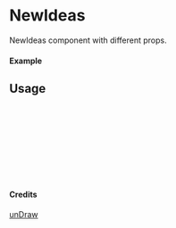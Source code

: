 
<Meta of={NewIdeas} title="unDraw/NewIdeas" />

# NewIdeas

NewIdeas component with different props.

#### Example

<Canvas of={NewIdeas.Primary} />

## Usage

```ts
import { NewIdeas } from "yadl-ui";

const Example = () => {
  return (
      <NewIdeas />
  );
};

export default Example;
```

#### Credits
[unDraw](https://undraw.co/illustrations)
